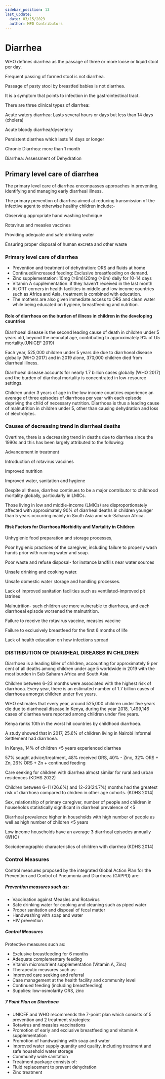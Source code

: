 ```yaml
---
sidebar_position: 13
last_update:
  date: 03/15/2023
  author: MFD Contributors
---
```


# Diarrhea

WHO defines diarrhea as the passage of three or more loose or liquid stool per day.

Frequent passing of formed stool is not diarrhea.

Passage of pasty stool by breastfed babies is not diarrhea.

It is a symptom that points to infection in the gastrointestinal tract.

There are three clinical types of diarrhea:

Acute watery diarrhea: Lasts several hours or days but less than 14 days (cholera)

Acute bloody diarrhea/dysentery

Persistent diarrhea which lasts 14 days or longer

Chronic Diarrhea: more than 1 month

Diarrhea: Assessment of Dehydration

## Primary level care of diarrhea

The primary level care of diarrhea encompasses approaches in preventing, identifying and managing early diarrheal illness.  

The primary prevention of diarrhea aimed at reducing transmission of the infective agent to otherwise healthy children include:-

Observing appropriate hand washing technique

Rotavirus and measles vaccines

Providing adequate and safe drinking water

Ensuring proper disposal of human excreta and other waste 


### Primary level care of diarrhea 
- Prevention and treatment of dehydration: ORS and fluids at home
- Continued/increased feeding: Exclusive breastfeeding on demand.
- Zinc supplementation: 10mg (≤6m)/20mg (>6m) daily for 10-14 days
- Vitamin A supplementation: if they haven’t received in the last month
- At ORT corners in health facilities in middle and low income countries such as Africa and Asia, treatment is combined with education.
- The mothers are also given immediate access to ORS and clean water while being educated on hygiene, breastfeeding and nutrition. 

#### Role of diarrhoea on the burden of illness in children in the developing countries

Diarrhoeal disease is the second leading cause of death in children under 5 years old, beyond the neonatal age, contributing to approximately 9% of U5 mortality.(UNICEF 2019)

Each year, 525,000 children under 5 years die due to diarrhoeal disease globally (WHO 2017) and in 2019 alone, 370,000 children died from diarrheal illness.

Diarrhoeal disease accounts for nearly 1.7 billion cases globally (WHO 2017) and the burden of diarrheal mortality is concentrated in low-resource settings.

Children under 3 years of age in the low income countries experience an average of three episodes of diarrhoea per year with each episode depriving the child of necessary nutrition. Diarrhoea is thus a leading cause of malnutrition in children under 5, other than causing dehydration and loss of electrolytes.

### Causes of decreasing trend in diarrheal deaths

Overtime, there is a decreasing trend in deaths due to diarrhea since the 1990s and this has been largely attributed to the following:

Advancement in treatment

Introduction of rotavirus vaccines

Improved nutrition

Improved water, sanitation and hygiene

Despite all these, diarrhea continues to be a major contributor to childhood mortality globally, particularly in LMICs. 

Those living in low and middle-income (LMICs) are disproportionately affected with approximately 90% of diarrheal deaths in children younger than 5 years occurring mainly in South Asia and sub-Saharan Africa.

#### Risk Factors for Diarrhoea Morbidity and Mortality in Children

Unhygienic food preparation and storage processes, 

Poor hygienic practices of the caregiver, including failure to properly wash hands prior with running water and soap.

Poor waste and refuse disposal- for instance landfills near water sources

Unsafe drinking and cooking water. 

Unsafe domestic water storage and handling processes.

Lack of improved sanitation facilities such as ventilated-improved pit latrines

Malnutrition- such children are more vulnerable to diarrhoea, and each diarrhoeal episode worsened the malnutrition.

Failure to receive the rotavirus vaccine, measles vaccine

Failure to exclusively breastfeed for the first 6 months of life

Lack of health education on how infections spread

### DISTRIBUTION OF DIARRHEAL DISEASES IN CHILDREN 

Diarrhoea is a leading killer of children, accounting for approximately 9 per cent of all deaths among children under age 5 worldwide in 2019 with the most burden in Sub Saharan Africa and South Asia.

Children between 6–23 months were associated with the highest risk of diarrhoea. Every year, there is an estimated number of 1.7 billion cases of diarrhoea amongst children under five years.

WHO estimates that every year, around 525,000 children under five years die due to diarrhoeal disease.In Kenya, during the year 2018, 1,499,146 cases of diarrhea were reported among children under five years.

Kenya ranks 10th in the worst hit countries by childhood diarrhoea.

A study showed that in 2017, 25.6% of children living in Nairobi Informal Settlement had diarrhoea.

In Kenya, 14%  of children <5 years experienced diarrhea

57% sought advice/treatment, 48% received ORS, 40% - Zinc, 32% ORS + Zn, 26% ORS + Zn + continued feeding

Care seeking for children with diarrhea almost similar for rural and urban residences (KDHS 2022)

Children between 6–11 (26.6%) and 12–23(24.7%) months had the greatest risk of diarrhoea compared to chidren in other age cohorts. (KDHS 2014)

Sex, relationship of primary caregiver, number of people and children in households statistically significant  in diarrheal prevalence of <5

Diarrheal prevalence higher in households with high number of people as well as high number of children <5 years

Low income households have an average 3 diarrheal episodes annually (WHO)

Sociodemographic characteristics of children with diarrhea (KDHS 2014)

### Control Measures	

Control measures proposed by the integrated Global Action Plan for the Prevention and Control of Pneumonia and Diarrhoea (GAPPD)  are:

##### Prevention measures such as:	
- Vaccination against Measles and Rotavirus
- Safe drinking water for cooking and cleaning such as piped water
- Proper sanitation and disposal of fecal matter
- Handwashing with soap and water
- HIV prevention

##### Control Measures

Protective measures such as:
- Exclusive breastfeeding for 6 months
- Adequate complementary feeding
- Vitamin micronutrient supplementation (Vitamin A, Zinc)
- Therapeutic measures such as:
- Improved care seeking and referral 
- Case management at the health facility and community level
- Continued feeding (including breastfeeding)
- Supplies: low-osmolarity ORS, zinc

##### 7 Point Plan	on Diarrhoea 
- UNICEF and WHO recommends the 7-point plan which consists of 5 prevention and 2 treatment strategies:
- Rotavirus and measles vaccinations
- Promotion of early and exclusive breastfeeding and vitamin A supplementation
- Promotion of handwashing with soap and water
- Improved water supply quantity and quality, including treatment and safe household water storage
- Community wide sanitation
- Treatment package consists of:
- Fluid replacement to prevent dehydration
- Zinc treatment


